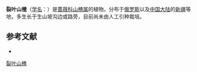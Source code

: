 {{Speciesbox
| name = 裂叶山楂
| status = 
| status_system = 
| image =
| genus = Crataegus
| species = remotilobata
| authority = H. Raik.
}}

'''裂叶山楂'''（[[学名|学名]]：{{lang|la|''Crataegus remotilobata''}}）是[[蔷薇科|蔷薇科]][[山楂属|山楂属]]的植物。分布于[[俄罗斯|俄罗斯]]以及[[中国大陆|中国大陆]]的[[新疆|新疆]]等地，多生长于生山坡沟边或路旁，目前尚未由人工引种栽培。

== 参考文献 ==
<div class="references-small">
* {{cite web| url =http://www.bioinfo.cn/db05/KmzwSpecies.php?action=view&id=19009| title =裂叶山楂| work =《中国高等植物数据库全库》| publisher =中国科学院微生物研究所| author =昆明植物研究所| accessdate =2009-02-25| deadurl =yes| archiveurl =https://web.archive.org/web/20160305082505/http://www.bioinfo.cn/db05/KmzwSpecies.php?action=view&id=19009| archivedate =2016-03-05| df =}}
</div>
{{Taxonbar|from=Q4095579}}

[[Category:山楂属|裂叶山楂]]


{{植物小作品}}